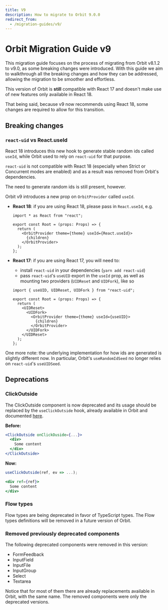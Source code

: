 ```yaml
---
title: V9
description: How to migrate to Orbit 9.0.0
redirect_from:
  - /migration-guides/v9/
---
```


# Orbit Migration Guide v9

This migration guide focuses on the process of migrating from Orbit v8.1.2 to v9.0, as some breaking changes were introduced.
With this guide we aim to walkthrough all the breaking changes and how they can be addressed, allowing the migration to be smoother and effortless.

This version of Orbit is **still** compatible with React 17 and doesn't make use of new features only available in React 18.

That being said, because v9 now recommends using React 18, some changes are required to allow for this transition.

## Breaking changes

### `react-uid` vs React.useId

React 18 introduces this new hook to generate stable random ids called `useId`, while Orbit used to rely on `react-uid` for that purpose.

`react-uid` is not compatible with React 18 (especially when Strict or Concurrent modes are enabled) and as a result was removed from Orbit's dependencies.

The need to generate random ids is still present, however.

Orbit v9 introduces a new prop on `OrbitProvider` called `useId`.

- **React 18**: if you are using React 18, please pass in `React.useId`, e.g.

  ```tsx
  import * as React from "react";

  export const Root = (props: Props) => {
    return (
      <OrbitProvider theme={theme} useId={React.useId}>
        {children}
      </OrbitProvider>
    );
  };
  ```

- **React 17**: if you are using React 17, you will need to:

  - install `react-uid` in your dependencies (`yarn add react-uid`)
  - pass `react-uid`'s `useUID` export in the `useId` prop, as well as mounting two providers (`UIDReset` and `UIDFork`), like so

  ```tsx
  import { useUID, UIDReset, UIDFork } from "react-uid";

  export const Root = (props: Props) => {
    return (
      <UIDReset>
        <UIDFork>
          <OrbitProvider theme={theme} useId={useUID}>
            {children}
          </OrbitProvider>
        </UIDFork>
      </UIDReset>
    );
  };
  ```

One more note: the underlying implementation for how ids are generated is slightly different now. In particular, Orbit's `useRandomIdSeed` no longer relies on `react-uid`'s `useUIDSeed`.

## Deprecations

### ClickOutside

The ClickOutside component is now deprecated and its usage should be replaced by the `useClickOutside` hook, already available in Orbit and documented [here](/utilities/useClickOutside/).

**Before:**

```jsx
<ClickOutside onClickOuside={...}>
  <div>
    Some content
  </div>
</ClickOutside>
```

**Now:**

```jsx
useClickOutside(ref, ev => ...);

<div ref={ref}>
  Some content
</div>
```

### Flow types

Flow types are being deprecated in favor of TypeScript types. The Flow types definitions will be removed in a future version of Orbit.

### Removed previously deprecated components

The following deprecated components were removed in this version:

- FormFeedback
- InputField
- InputFile
- InputGroup
- Select
- Textarea

Notice that for most of them there are already replacements available in Orbit, with the same name. The removed components were only the deprecated versions.
